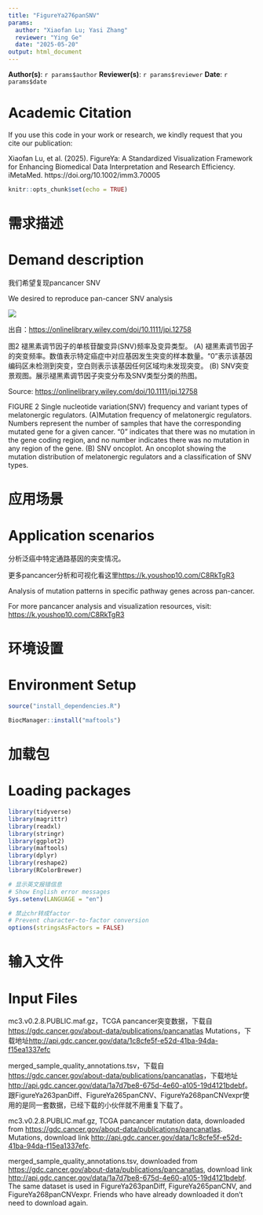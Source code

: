 ```yaml
---
title: "FigureYa276panSNV"
params:
  author: "Xiaofan Lu; Yasi Zhang"
  reviewer: "Ying Ge"
  date: "2025-05-20"
output: html_document
---
```


**Author(s)**: `r params$author`
**Reviewer(s)**: `r params$reviewer`
**Date**: `r params$date`

# Academic Citation
If you use this code in your work or research, we kindly request that you cite our publication:

Xiaofan Lu, et al. (2025). FigureYa: A Standardized Visualization Framework for Enhancing Biomedical Data Interpretation and Research Efficiency. iMetaMed. https://doi.org/10.1002/imm3.70005


```r
knitr::opts_chunk$set(echo = TRUE)
```

# 需求描述
# Demand description

我们希望复现pancancer SNV

We desired to reproduce pan-cancer SNV analysis

![](example.png)

出自：<https://onlinelibrary.wiley.com/doi/10.1111/jpi.12758>

图2 褪黑素调节因子的单核苷酸变异(SNV)频率及变异类型。
(A) 褪黑素调节因子的突变频率。数值表示特定癌症中对应基因发生突变的样本数量。"0"表示该基因编码区未检测到突变，空白则表示该基因任何区域均未发现突变。
(B) SNV突变景观图。展示褪黑素调节因子突变分布及SNV类型分类的热图。

Source: <https://onlinelibrary.wiley.com/doi/10.1111/jpi.12758>

FIGURE 2 Single nucleotide variation(SNV) frequency and variant types of melatonergic regulators.
(A)Mutation frequency of melatonergic regulators. Numbers represent the number of samples that have the corresponding mutated gene for a given cancer. “0” indicates that there was no mutation in the gene coding region, and no number indicates there was no mutation in any region of the gene.
(B) SNV oncoplot. An oncoplot showing the mutation distribution of melatonergic regulators and a classification of SNV types.

# 应用场景
# Application scenarios

分析泛癌中特定通路基因的突变情况。

更多pancancer分析和可视化看这里<https://k.youshop10.com/C8RkTgR3>

Analysis of mutation patterns in specific pathway genes across pan-cancer.

For more pancancer analysis and visualization resources, visit: <https://k.youshop10.com/C8RkTgR3>

# 环境设置
# Environment Setup


```r
source("install_dependencies.R")
```

```r

BiocManager::install("maftools")
```

# 加载包
# Loading packages

```r
library(tidyverse)
library(magrittr)
library(readxl)
library(stringr)
library(ggplot2)
library(maftools)
library(dplyr)
library(reshape2)
library(RColorBrewer)

# 显示英文报错信息
# Show English error messages
Sys.setenv(LANGUAGE = "en")

# 禁止chr转成factor
# Prevent character-to-factor conversion
options(stringsAsFactors = FALSE)
```

# 输入文件
# Input Files

mc3.v0.2.8.PUBLIC.maf.gz，TCGA pancancer突变数据，下载自<https://gdc.cancer.gov/about-data/publications/pancanatlas> Mutations，下载地址<http://api.gdc.cancer.gov/data/1c8cfe5f-e52d-41ba-94da-f15ea1337efc>

merged_sample_quality_annotations.tsv，下载自<https://gdc.cancer.gov/about-data/publications/pancanatlas>，下载地址<http://api.gdc.cancer.gov/data/1a7d7be8-675d-4e60-a105-19d4121bdebf>。跟FigureYa263panDiff、FigureYa265panCNV、FigureYa268panCNVexpr使用的是同一套数据，已经下载的小伙伴就不用重复下载了。

mc3.v0.2.8.PUBLIC.maf.gz, TCGA
pancancer mutation data, downloaded from <https://gdc.cancer.gov/about-data/publications/pancanatlas>.
Mutations, download link <http://api.gdc.cancer.gov/data/1c8cfe5f-e52d-41ba-94da-f15ea1337efc>.

merged_sample_quality_annotations.tsv, downloaded from <https://gdc.cancer.gov/about-data/publications/pancanatlas>, download link <http://api.gdc.cancer.gov/data/1a7d7be8-675d-4e60-a105-19d4121bdebf>. The same dataset is used in FigureYa263panDiff, FigureYa265panCNV, and FigureYa268panCNVexpr. Friends who have already downloaded it don't need to download again.
